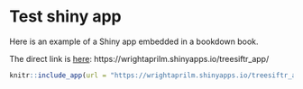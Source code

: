 # Test shiny app

Here is an example of a Shiny app embedded in a bookdown book.

The direct link is [here](https://wrightaprilm.shinyapps.io/treesiftr_app/):
https://wrightaprilm.shinyapps.io/treesiftr_app/

```r
knitr::include_app(url = "https://wrightaprilm.shinyapps.io/treesiftr_app/")
```

